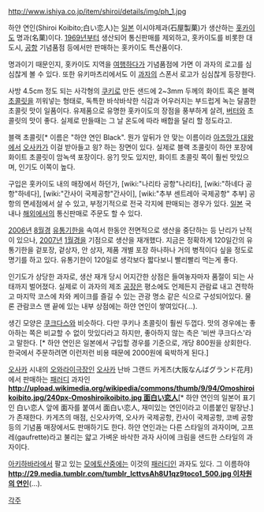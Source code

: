 http://www.ishiya.co.jp/item/shiroi/details/img/ph_1.jpg

하얀 연인(Shiroi Koibito;白い恋人)는 [[일본]] 이시야제과(石屋製菓)가 생산하는 [[홋카이도]] 명과(名菓)이다. [[1969년]]부터 생산되어 통신판매를 제외하고, 홋카이도를 비롯한 대도시, [[공항]] 기념품점 등에서만 판매하는 홋카이도 특산품이다. 

명과이기 때문인지, 홋카이도 지역을 [[여행]]하다가 기념품점에 가면 이 과자의 로고를 심심찮게 볼 수 있다. 또한 유키마츠리에서도 이 [[과자]]의 스폰서 로고가 심심찮게 등장한다.

사방 4.5cm 정도 되는 사각형의 [[쿠키]]로 만든 샌드에 2~3mm 두께의 화이트 혹은 블랙 [[초콜릿]]을 끼워넣는 형태로, 독특한 바삭바삭한 식감과 어우러지는 부드럽게 녹는 달콤한 초콜릿 맛이 일품이다. 유제품으로 유명한 홋카이도의 장점을 풍부하게 살려, [[버터]]와 초콜릿의 맛이 좋다. 실제로 만들때는 그 날 온도에 따라 배합을 달리 할 정도라고. 

블랙 초콜릿[* 이름은 "하얀 연인 Black". 뭔가 앞뒤가 안 맞는 이름이라 [[아즈망가 대왕]]에서 [[오사카]]가 이걸 받아들고 읭? 하는 장면이 있다. 실제로 블랙 초콜릿이 하얀 포장에 화이트 초콜릿이 암녹색 포장이다. 응?] 맛도 있지만, 화이트 초콜릿 쪽이 훨씬 맛있으며, 인기도 이쪽이 높다. 

구입은 홋카이도 내의 매장에서 하던가, [wiki:"나리타 공항"나리타], [wiki:"하네다 공항"하네다], [wiki:"간사이 국제공항"간사이], [wiki:"추부 센트레아 국제공항" 추부] 공항의 면세점에서 살 수 있고, 부정기적으로 전국 각지에 판매되는 경우가 있다. [[일본]] 국내나 [[해외]]에서의 통신판매로 주문도 할 수 있다. 

[[2006년]] [[8월]]경 [[유통기한]]을 속여서 한동안 전면적으로 생산을 중단하는 등 난리가 난적이 있으나, [[2007년]] [[1월]]경을 기점으로 생산을 재개했다. 지금은 정확하게 120일간의 유통기한을 겉포장, 겉상자, 안 상자, 제품 개별 포장 하나하나 거의 병적이다 싶을 정도로 명기를 하고 있다. 유통기한이 120일로 생각보다 짧다보니 빨리빨리 먹는게 좋다. 

인기도가 상당한 과자로, 생산 재개 당시 어지간한 상점은 들여놓자마자 품절이 되는 사태까지 벌어졌다. 실제로 이 과자의 제조 [[공장]]은 평소에도 언제든지 관람료 내고 견학하고 마지막 코스에 차와 케이크를 즐길 수 있는 관광 명소 같은 식으로 구성되어있다. 물론 관람코스 맨 끝에 있는 내부 상점에는 하얀 연인이 쌓여있다(...).

생긴 모양은 [[쿠크다스]]와 비슷하다. 다만 쿠키나 초콜릿이 훨씬 두껍다. 맛의 경우에는 좋아하는 쪽은 비교할 수 없이 맛있다라고 하지만, 좋아하지 않는 측은 '비싼 쿠크다스'라고 말한다. [* 하얀 연인은 일본에서 구입할 경우를 기준으로, 개당 800원을 상회한다. 한국에서 주문하려면 이런저런 비용 때문에 2000원에 육박하게 된다.]

[[오사카]] 시내의 [[오와라이]]극장인 [[오사카]] 난바 그랜드 카게츠(大阪なんばグランド花月)에서 판매하는 [[패러디]] 과자인 '''[[http://upload.wikimedia.org/wikipedia/commons/thumb/9/94/Omoshiroikoibito.jpg/240px-Omoshiroikoibito.jpg 面白い恋人]]'''[* 하얀 연인의 일본어 표기인 白い恋人 앞에 面자를 붙여서 面白い恋人, 재미있는 연인이라고 이름붙인 말장난.]가 존재한다. 카게츠의 매점, 신오사카역, 오사카 국제공항, 칸사이 국제공항, 코베 공항등의 기념품 매장에서도 판매하기도 한다. 하얀 연인과는 다른 스타일의 과자이며, 고프레(gaufrette)라고 불리는 얇고 가벼운 바삭한 과자 사이에 크림을 샌드한 스타일의 과자이다.

[[아키하바라]]에서 팔고 있는 [[모에토산]]중에는 이것의 [[패러디]]인 과자도 있다. 그 이름하야 '''[[http://29.media.tumblr.com/tumblr_lcttvsAh8U1qz9toco1_500.jpg 이차원의 연인]]'''(...).

[[각주]]
